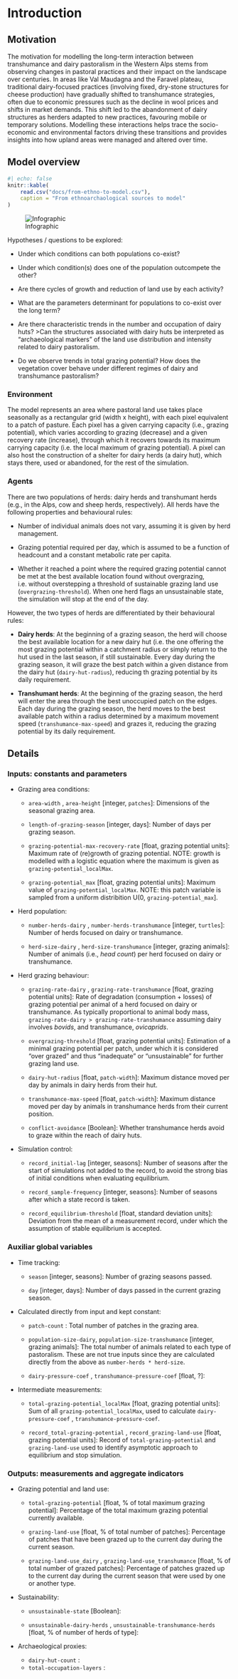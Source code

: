 # Introduction

## Motivation

The motivation for modelling the long-term interaction between transhumance and dairy pastoralism in the Western Alps stems from observing changes in pastoral practices and their impact on the landscape over centuries. In areas like Val Maudagna and the Faravel plateau, traditional dairy-focused practices (involving fixed, dry-stone structures for cheese production) have gradually shifted to transhumance strategies, often due to economic pressures such as the decline in wool prices and shifts in market demands. This shift led to the abandonment of dairy structures as herders adapted to new practices, favouring mobile or temporary solutions. Modelling these interactions helps trace the socio-economic and environmental factors driving these transitions and provides insights into how upland areas were managed and altered over time.

## Model overview

```r
#| echo: false
knitr::kable(
    read.csv("docs/from-ethno-to-model.csv"),
    caption = "From ethnoarchaological sources to model"
)
```


![Infographic](docs/behaviour-infographic)

Hypotheses / questions to be explored:

-   Under which conditions can both populations co-exist?

-   Under which condition(s) does one of the population outcompete the other?

-   Are there cycles of growth and reduction of land use by each activity?

-   What are the parameters determinant for populations to co-exist over the long term?

-   Are there characteristic trends in the number and occupation of dairy huts? \>Can the structures associated with dairy huts be interpreted as “archaeological markers” of the land use distribution and intensity related to dairy pastoralism.

-   Do we observe trends in total grazing potential? How does the vegetation cover behave under different regimes of dairy and transhumance pastoralism?

### Environment

The model represents an area where pastoral land use takes place seasonally as a rectangular grid (width x height), with each pixel equivalent to a patch of pasture. Each pixel has a given carrying capacity (i.e., grazing potential), which varies according to grazing (decrease) and a given recovery rate (increase), through which it recovers towards its maximum carrying capacity (i.e. the local maximum of grazing potential). A pixel can also host the construction of a shelter for dairy herds (a dairy hut), which stays there, used or abandoned, for the rest of the simulation.

### Agents

There are two populations of herds: dairy herds and transhumant herds (e.g., in the Alps, cow and sheep herds, respectively). All herds have the following properties and behavioural rules:

-   Number of individual animals does not vary, assuming it is given by herd management.

-   Grazing potential required per day, which is assumed to be a function of headcount and a constant metabolic rate per capita.

-   Whether it reached a point where the required grazing potential cannot be met at the best available location found without overgrazing, i.e. without overstepping a threshold of sustainable grazing land use (`overgrazing-threshold`). When one herd flags an unsustainable state, the simulation will stop at the end of the day.

However, the two types of herds are differentiated by their behavioural rules:

-   **Dairy herds**: At the beginning of a grazing season, the herd will choose the best available location for a new dairy hut (i.e. the one offering the most grazing potential within a catchment radius or simply return to the hut used in the last season, if still sustainable. Every day during the grazing season, it will graze the best patch within a given distance from the dairy hut (`dairy-hut-radius`), reducing th grazing potential by its daily requirement.

-   **Transhumant herds**: At the beginning of the grazing season, the herd will enter the area through the best unoccupied patch on the edges. Each day during the grazing season, the herd moves to the best available patch within a radius determined by a maximum movement speed (`transhumance-max-speed`) and grazes it, reducing the grazing potential by its daily requirement.

## Details

### Inputs: constants and parameters

-   Grazing area conditions:

    -   `area-width` , `area-height` [integer, `patches`]: Dimensions of the seasonal grazing area.

    -   `length-of-grazing-season` [integer, days]: Number of days per grazing season.
    
    -   `grazing-potential-max-recovery-rate` [float, grazing potential units]: Maximum rate of (re)growth of grazing potential. NOTE: growth is modelled with a logistic equation where the maximum is given as `grazing-potential_localMax`.

    -   `grazing-potential_max` [float, grazing potential units]: Maximum value of `grazing-potential_localMax`. NOTE: this patch variable is sampled from a uniform distribition U(0, `grazing-potential_max`].

-   Herd population:

    -   `number-herds-dairy` , `number-herds-transhumance` [integer, `turtles`]: Number of herds focused on dairy or transhumance.

    -   `herd-size-dairy` , `herd-size-transhumance` [integer, grazing animals]: Number of animals (i.e., *head count*) per herd focused on dairy or transhumance.

-   Herd grazing behaviour:
    
    -   `grazing-rate-dairy` , `grazing-rate-transhumance` [float, grazing potential units]: Rate of degradation (consumption + losses) of grazing potential per animal of a herd focused on dairy or transhumance. As typically proportional to animal body mass, `grazing-rate-dairy > grazing-rate-transhumance` assuming dairy involves *bovids*, and transhumance, *ovicaprids*.
    
    -   `overgrazing-threshold` [float, grazing potential units]: Estimation of a minimal grazing potential per patch, under which it is considered "over grazed" and thus "inadequate" or "unsustainable" for further grazing land use.
    
    -   `dairy-hut-radius` [float, `patch-width`]: Maximum distance moved per day by animals in dairy herds from their hut.
    
    -   `transhumance-max-speed` [float, `patch-width`]: Maximum distance moved per day by animals in transhumance herds from their current position.
    
    -   `conflict-avoidance` [Boolean]: Whether transhumance herds avoid to graze within the reach of dairy huts.

-   Simulation control:
    
    -   `record_initial-lag` [integer, seasons]: Number of seasons after the start of simulations not added to the record, to avoid the strong bias of initial conditions when evaluating equilibrium.
    
    -   `record_sample-frequency` [integer, seasons]: Number of seasons after which a state record is taken. 
    
    -   `record_equilibrium-threshold` [float, standard deviation units]: Deviation from the mean of a measurement record, under which the assumption of stable equilibrium is accepted.

### Auxiliar global variables

-   Time tracking:

    -   `season` [integer, seasons]: Number of grazing seasons passed.

    -   `day` [integer, days]: Number of days passed in the current grazing season.

-   Calculated directly from input and kept constant:
   
    -   `patch-count` : Total number of patches in the grazing area.
    
    -   `population-size-dairy`, `population-size-transhumance` [integer, grazing animals]: The total number of animals related to each type of pastoralism. These are not true inputs since they are calculated directly from the above as `number-herds * herd-size`.

    -   `dairy-pressure-coef` , `transhumance-pressure-coef` [float, ?]:

-   Intermediate measurements:
   
    -   `total-grazing-potential_localMax` [float, grazing potential units]: Sum of all `grazing-potential_localMax`, used to calculate `dairy-pressure-coef` , `transhumance-pressure-coef`.
    
    -   `record_total-grazing-potential` , `record_grazing-land-use` [float, grazing potential units]: Record of `total-grazing-potential` and `grazing-land-use` used to identify asymptotic approach to equilibrium and stop simulation.

### Outputs: measurements and aggregate indicators

-   Grazing potential and land use:

    -   `total-grazing-potential` [float, % of total maximum grazing potential]: Percentage of the total maximum grazing potential currently available.
    
    -   `grazing-land-use` [float, % of total number of patches]: Percentage of patches that have been grazed up to the current day during the current season.
    
    -   `grazing-land-use_dairy` , `grazing-land-use_transhumance` [float, % of total number of grazed patches]: Percentage of patches grazed up to the current day during the current season that were used by one or another type.

-   Sustainability:

    -   `unsustainable-state` [Boolean]:
    
    -   `unsustainable-dairy-herds` , `unsustainable-transhumance-herds` [float, % of number of herds of type]:
    
-   Archaeological proxies:

    -   `dairy-hut-count` :
    -   `total-occupation-layers` : 
